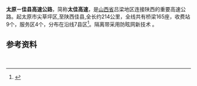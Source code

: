 '''太原－佳县高速公路'''，简称'''太佳高速'''，是[[山西省|山西省]]吕梁地区连接陕西的重要高速公路。起太原市尖草坪区,至陕西佳县,全长约214公里，全线共有桥梁165座，收费站9个，服务区4个，分布在沿线7县区<ref>{{cite web|url=http://www.chinahighway.com/news/2010/465680.php|title=太佳高速：山西太原至陕西佳县高速公路通车|work=中国公路网|accessdate=2014-04-03|archive-date=2014-04-07|archive-url=https://web.archive.org/web/20140407060722/http://www.chinahighway.com/news/2010/465680.php|dead-url=no}}</ref>。隔离带采用防眩网新技术 。　
== 参考资料 ==
{{reflist}}
 
　
{{山西省高速公路}}